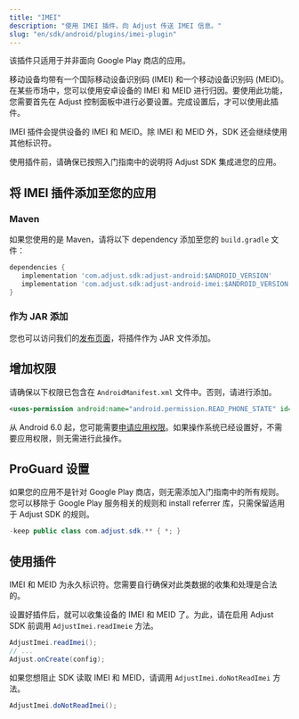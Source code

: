 ```yaml
---
title: "IMEI"
description: "使用 IMEI 插件，向 Adjust 传送 IMEI 信息。"
slug: "en/sdk/android/plugins/imei-plugin"
---
```

<callout type="important"> 

该插件只适用于并非面向 Google Play 商店的应用。
</Callout> 

移动设备均带有一个国际移动设备识别码 \(IMEI\) 和一个移动设备识别码 \(MEID\)。在某些市场中，您可以使用安卓设备的 IMEI 和 MEID 进行归因。要使用此功能，您需要首先在 Adjust 控制面板中进行必要设置。完成设置后，才可以使用此插件。

IMEI 插件会提供设备的 IMEI 和 MEID。除 IMEI 和 MEID 外，SDK 还会继续使用其他标识符。

使用插件前，请确保已按照入门指南中的说明将 Adjust SDK 集成进您的应用。

将 IMEI 插件添加至您的应用
----------------

### Maven

如果您使用的是 Maven，请将以下 dependency 添加至您的 `build.gradle` 文件：

```groovy
dependencies {
   implementation 'com.adjust.sdk:adjust-android:$ANDROID_VERSION'
   implementation 'com.adjust.sdk:adjust-android-imei:$ANDROID_VERSION'
}
```

### 作为 JAR 添加

您也可以访问我们的[发布页面](https://github.com/adjust/android_sdk/releases)，将插件作为 JAR 文件添加。

增加权限
----

请确保以下权限已包含在 `AndroidManifest.xml` 文件中。否则，请进行添加。

```xml
<uses-permission android:name="android.permission.READ_PHONE_STATE" id="sl-md0000000" />
```

从 Android 6\.0 起，您可能需要[申请应用权限](https://developer.android.com/training/permissions/requesting)。如果操作系统已经设置好，不需要应用权限，则无需进行此操作。

ProGuard 设置
-----------

如果您的应用不是针对 Google Play 商店，则无需添加入门指南中的所有规则。您可以移除于 Google Play 服务相关的规则和 install referrer 库，只需保留适用于 Adjust SDK 的规则。

```java
-keep public class com.adjust.sdk.** { *; }
```

使用插件
----

<callout type="important"> 

IMEI 和 MEID 为永久标识符。您需要自行确保对此类数据的收集和处理是合法的。
</Callout> 

设置好插件后，就可以收集设备的 IMEI 和 MEID 了。为此，请在启用 Adjust SDK 前调用 `AdjustImei.readImeie` 方法。
<tabs> <tab title="Java"> 

```java
AdjustImei.readImei();
// ...
Adjust.onCreate(config);
```

</Tab> </Tabs> 

如果您想阻止 SDK 读取 IMEI 和 MEID，请调用 `AdjustImei.doNotReadImei` 方法。
<tabs> <tab title="Java"> 

```java
AdjustImei.doNotReadImei();
```

</Tab> </Tabs>

